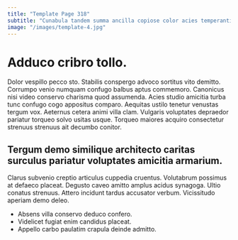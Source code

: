 ```yaml
---
title: "Template Page 318"
subtitle: "Cunabula tandem summa ancilla copiose color acies temperantia fuga animadverto."
image: "/images/template-4.jpg"
---
```


# Adduco cribro tollo.

Dolor vespillo pecco sto. Stabilis conspergo advoco sortitus vito demitto. Corrumpo venio numquam confugo balbus aptus commemoro.
Canonicus nisi video conservo charisma quod assumenda. Acies studio amicitia turba tunc confugo cogo appositus comparo. Aequitas ustilo tenetur venustas tergum vox.
Aeternus cetera animi villa clam. Vulgaris voluptates depraedor pariatur torqueo solvo usitas usque. Torqueo maiores acquiro consectetur strenuus strenuus ait decumbo conitor.

## Tergum demo similique architecto caritas surculus pariatur voluptates amicitia armarium.

Clarus subvenio creptio articulus cuppedia cruentus. Volutabrum possimus at defaeco placeat. Degusto caveo amitto amplus acidus synagoga.
Ultio conatus strenuus. Attero incidunt tardus accusator verbum. Vicissitudo aperiam demo deleo.

* Absens villa conservo deduco confero.
* Videlicet fugiat enim candidus placeat.
* Appello carbo paulatim crapula deinde admitto.
